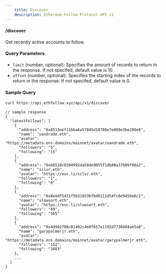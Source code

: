 ```yaml
---
    title: Discover
    description: Ethereum Follow Protocol API v1
---
```


#### /discover

Get recently active accounts to follow.

#### Query Parameters

- `limit` (number, optional): Specifies the amount of records to return in the response. If not specifed, default value is 10.
- `offset` (number, optional): Specifies the starting index of the records to return in the response. If not specifed, default value is 0.

#### Sample Query

```sh copy
curl https://api.ethfollow.xyz/api/v1/discover
```

```jsonc
// sample response
{
  "latestFollows": [
    {
      "address": "0x8513eef11bba6a57845d10780e7e889e3be289e8",
      "name": "oandrade.eth",
      "avatar": "https://metadata.ens.domains/mainnet/avatar/oandrade.eth",
      "followers": "5",
      "following": "15"
    },
    {
      "address": "0xb6518c8304992da58de9055f1db80a37609f00a2",
      "name": "silvr.eth",
      "avatar": "https://euc.li/silvr.eth",
      "followers": "1",
      "following": "0"
    },
    {
      "address": "0x8eddf5431f5b31933bfbd8111d54fc6e9456e6c1",
      "name": "slowsort.eth",
      "avatar": "https://euc.li/slowsort.eth",
      "followers": "49",
      "following": "565"
    },
    {
      "address": "0x4d982788c01402c4e0f657e1192d7736084ae5a8",
      "name": "garypalmerjr.eth",
      "avatar": "https://metadata.ens.domains/mainnet/avatar/garypalmerjr.eth",
      "followers": "152",
      "following": "3403"
    },
    ...
  ]
}
```
